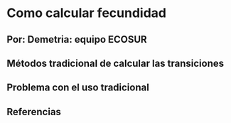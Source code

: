 # Como calcular fecundidad

## Por: Demetria: equipo ECOSUR

## Métodos tradicional de calcular las transiciones



## Problema con el uso tradicional




## Referencias
